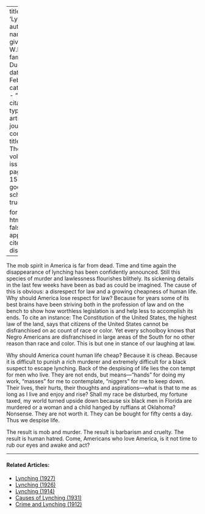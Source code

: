
---
title: 'Lynching'
author:
  - name:
      given: W.E.B.
      family: Du Bois
date: Feb. 1911
categories: 
  - ""
citation: 
  type: article-journal
  container-title: The Crisis
  volume: 2
  issue: 4
  page: 158-159
google-scholar: true

format:
  html:
    toc: false
    appendix-cite-as: display
---


The mob spirit in America is far from dead. Time and time again the disappearance of lynching has been confidently announced. Still this species of murder and lawlessness flourishes blithely. Its sickening details in the last few weeks have been as bad as could be imagined. The cause of this is obvious: a disrespect for law and a growing cheapness of human life. Why should America lose respect for law? Because for years some of its best brains have been striving both in the profession of law and on the bench to show how worthless legislation is and help­ less to accomplish its ends. To cite an instance: The Constitution of the United States, the highest law of the land, says that citizens of the United States cannot be disfranchised on ac­ count of race or color. Yet every schoolboy knows that Negro Americans are disfranchised in large areas of the South for no other reason than race and color. This is but one in­ stance of our laughing at law.

Why should America count human life cheap? Because it is cheap. Because it is difficult to punish a rich murderer and extremely difficult for a black suspect to escape lynching. Back of the despising of life lies the con­ tempt for men who live. They are not ends, but means---"hands" for doing my work, "masses" for me to contemplate, "niggers" for me to keep down. Their lives, their hurts, their thoughts and aspirations---what is that to me as long as I live and enjoy and rise? Shall my race be disturbed, my fortune taxed, my world turned upside down because six black men in Florida are murdered or a woman and a child hanged by ruffians at Oklahoma? Nonsense. They are not worth it. They can be bought for fifty cents a day. Thus we despise life.

The result is mob and murder. The result is barbarism and cruelty. The result is human hatred. Come, Americans who love America, is it not time to rub our eyes and awake and act?

<!-- Similar articles start here -->
<div  class="clear-wrap"></div>
<hr>
#### Related Articles:

* [Lynching (1927)](/Volumes/33/04/lynching.html)
* [Lynching (1926)](/Volumes/32/01/lynching.html)
* [Lynching (1914)](/Volumes/07/05/lynching.html)
* [Causes of Lynching (1931)](/Volumes/38/04/causes_of_lynching.html)
* [Crime and Lynching (1912)](/Volumes/03/03/crime_and_lynching.html)

<!-- Similar articles end here -->
